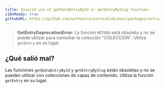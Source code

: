 ```yaml
---
title: Invalid use of getDataEntryById or getEntryBySlug function.
i18nReady: true
githubURL: https://github.com/withastro/astro/blob/main/packages/astro/src/core/errors/errors-data.ts
---
```


> **GetEntryDeprecationError**: La función `MÉTODO` está obsoleta y no se puede utilizar para consultar la colección "COLECCIÓN". Utiliza `getEntry` en su lugar.

## ¿Qué salió mal?
Las funciones `getDataEntryById` y `getEntryBySlug` están obsoletas y no se pueden utilizar con colecciones de capas de contenido. Utiliza la función `getEntry` en su lugar.